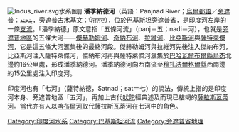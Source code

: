 [[File:Indus_river.svg|thumb]]水系圖]]
'''潘季納德河'''（英語：Panjnad River；[[烏爾都語|烏爾都語]]／[[旁遮普語|旁遮普]]{{link-en|夏木基文|Shahmukhi alphabet}}：پنجند，[[旁遮普語|旁遮普]][[古木基文|古木基文]]：ਪੰਜਨਦ），位於[[巴基斯坦|巴基斯坦]][[旁遮普省|旁遮普省]]，是[[印度河|印度河]]左岸的一條[[支流|支流]]。「潘季納德」原文意指「五條河流」（panj＝五；nadi＝河），也就是[[旁遮普地區|旁遮普地區]]的五條大河——[[傑赫勒姆河|傑赫勒姆河]]、[[奇納布河|奇納布河]]、[[拉維河|拉維河]]、[[比亞斯河|比亞斯河]]與[[薩特萊傑河|薩特萊傑河]]，它是這五條大河滙集後的最終河段。傑赫勒姆河與拉維河先後注入傑納布河，比亞斯河注入薩特萊傑河，傑納布河再與薩特萊傑河滙集於[[巴哈瓦爾布爾縣|巴哈瓦爾布爾縣]][[烏杰|烏杰]]北邊約16公里處，形成潘季納德河。潘季納德河向西南流至[[穆扎法爾格爾縣|穆扎法爾格爾縣]]{{link-en|錫特普爾|Seet pur}}西南邊約15公里處注入印度河。

印度河也有「七河」（薩特納德，Satnad；sat＝七）的說法，傳統上指的是印度河本身、旁遮普地區「五河」，再加上古代[[吠陀|吠陀]]經典述及而現已枯竭的[[薩拉斯瓦蒂河|薩拉斯瓦蒂河]]。當代亦有人以[[喀布爾河|喀布爾河]]取代薩拉斯瓦蒂河在七河中的角色。

[[Category:印度河水系|Category:印度河水系]]
[[Category:巴基斯坦河流|Category:巴基斯坦河流]]
[[Category:旁遮普省地理|Category:旁遮普省地理]]
